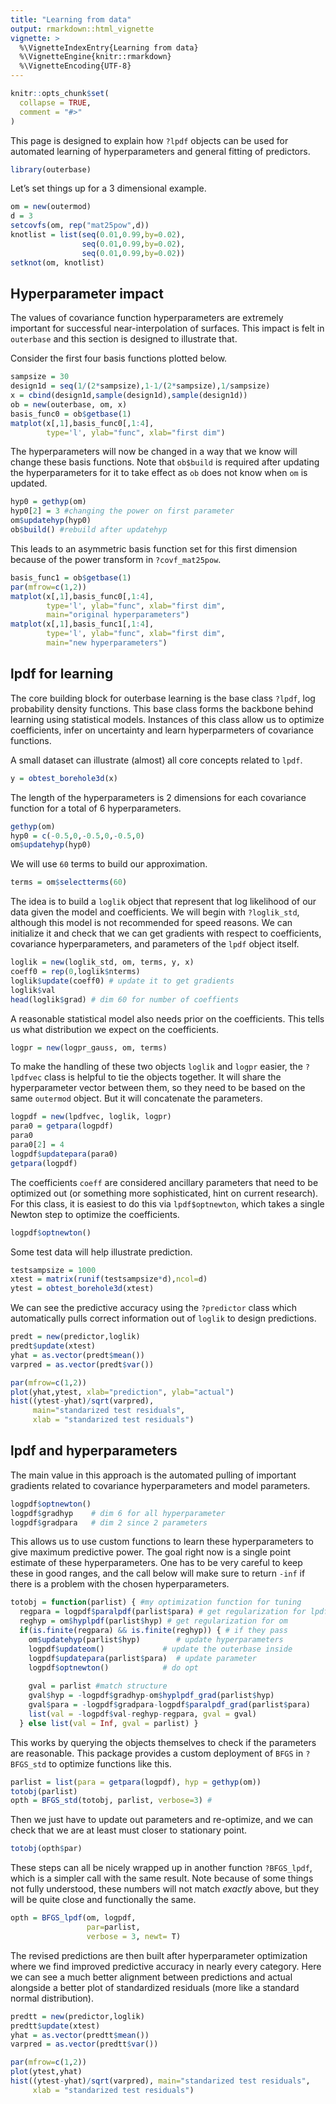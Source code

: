 ```yaml
---
title: "Learning from data"
output: rmarkdown::html_vignette
vignette: >
  %\VignetteIndexEntry{Learning from data}
  %\VignetteEngine{knitr::rmarkdown}
  %\VignetteEncoding{UTF-8}
---
```


```r
knitr::opts_chunk$set(
  collapse = TRUE,
  comment = "#>"
)
```

This page is designed to explain how `?lpdf` objects can be used for automated learning of hyperparameters and general fitting of predictors.
```r
library(outerbase)
```

Let's set things up for a 3 dimensional example.
```r
om = new(outermod)
d = 3
setcovfs(om, rep("mat25pow",d))
knotlist = list(seq(0.01,0.99,by=0.02),
                seq(0.01,0.99,by=0.02),
                seq(0.01,0.99,by=0.02))
setknot(om, knotlist)
```

## Hyperparameter impact 

The values of covariance function hyperparameters are extremely important for successful near-interpolation of surfaces.  This impact is felt in `outerbase` and this section is designed to illustrate that.

Consider the first four basis functions plotted below.
```r
sampsize = 30
design1d = seq(1/(2*sampsize),1-1/(2*sampsize),1/sampsize)
x = cbind(design1d,sample(design1d),sample(design1d))
ob = new(outerbase, om, x)
basis_func0 = ob$getbase(1)
matplot(x[,1],basis_func0[,1:4], 
        type='l', ylab="func", xlab="first dim")
```

The hyperparameters will now be changed in a way that we know will change these basis functions.  Note that `ob$build` is required after updating the hyperparameters for it to take effect as `ob` does not know when `om` is updated.
```r
hyp0 = gethyp(om)
hyp0[2] = 3 #changing the power on first parameter
om$updatehyp(hyp0)
ob$build() #rebuild after updatehyp
```

This leads to an asymmetric basis function set for this first dimension because of the power transform in `?covf_mat25pow`.
```r
basis_func1 = ob$getbase(1)
par(mfrow=c(1,2))
matplot(x[,1],basis_func0[,1:4], 
        type='l', ylab="func", xlab="first dim",
        main="original hyperparameters")
matplot(x[,1],basis_func1[,1:4], 
        type='l', ylab="func", xlab="first dim",
        main="new hyperparameters")
```

## lpdf for learning

The core building block for outerbase learning is the base class `?lpdf`, log probability density functions.  This base class forms the backbone behind learning using statistical models. Instances of this class allow us to optimize coefficients, infer on uncertainty and learn hyperparmeters of covariance functions. 

A small dataset can illustrate (almost) all core concepts related to `lpdf`.
```r
y = obtest_borehole3d(x)
```

The length of the hyperparameters is 2 dimensions for each covariance function for a total of 6 hyperparameters.
```r
gethyp(om)
hyp0 = c(-0.5,0,-0.5,0,-0.5,0)
om$updatehyp(hyp0)
```

We will use `60` terms to build our approximation.
```r
terms = om$selectterms(60)
```


The idea is to build a `loglik` object that represent that log likelihood of our data given the model and coefficients.  We will begin with `?loglik_std`, although this model is not recommended for speed reasons.  We can initialize it and check that we can get gradients with respect to coefficients, covariance hyperparameters, and parameters of the `lpdf` object itself.
```r
loglik = new(loglik_std, om, terms, y, x) 
coeff0 = rep(0,loglik$nterms)
loglik$update(coeff0) # update it to get gradients
loglik$val
head(loglik$grad) # dim 60 for number of coeffients
```

A reasonable statistical model also needs prior on the coefficients.  This tells us what distribution we expect on the coefficients.
```r
logpr = new(logpr_gauss, om, terms)
```

 To make the handling of these two objects `loglik` and `logpr` easier, the `?lpdfvec` class is helpful to tie the objects together.  It will share the hyperparameter vector between them, so they need to be based on the same `outermod` object.  But it will concatenate the parameters.
```r
logpdf = new(lpdfvec, loglik, logpr)
para0 = getpara(logpdf)
para0
para0[2] = 4
logpdf$updatepara(para0)
getpara(logpdf)
```
 
The coefficients `coeff` are considered ancillary parameters that need to be optimized out (or something more sophisticated, hint on current research). For this class, it is easiest to do this via `lpdf$optnewton`, which takes a single Newton step to optimize the coefficients.
```r
logpdf$optnewton()
```

Some test data will help illustrate prediction.

```r
testsampsize = 1000
xtest = matrix(runif(testsampsize*d),ncol=d)
ytest = obtest_borehole3d(xtest)
```

We can see the predictive accuracy using the `?predictor` class which automatically pulls correct information out of `loglik` to design predictions.

```r
predt = new(predictor,loglik)
predt$update(xtest)
yhat = as.vector(predt$mean())
varpred = as.vector(predt$var())

par(mfrow=c(1,2))
plot(yhat,ytest, xlab="prediction", ylab="actual")
hist((ytest-yhat)/sqrt(varpred),
     main="standarized test residuals",
     xlab = "standarized test residuals")
```

## lpdf and hyperparameters

The main value in this approach is the automated pulling of important gradients related to covariance hyperparameters and model parameters.
```r
logpdf$optnewton()
logpdf$gradhyp    # dim 6 for all hyperparameter
logpdf$gradpara   # dim 2 since 2 parameters
```

This allows us to use custom functions to learn these hyperparameters to give maximum predictive power.  The goal right now is a single point estimate of these hyperparameters. One has to be very careful to keep these in good ranges, and the call below will make sure to return `-inf` if there is a problem with the chosen hyperparameters.
```r
totobj = function(parlist) { #my optimization function for tuning
  regpara = logpdf$paralpdf(parlist$para) # get regularization for lpdf
  reghyp = om$hyplpdf(parlist$hyp) # get regularization for om
  if(is.finite(regpara) && is.finite(reghyp)) { # if they pass
    om$updatehyp(parlist$hyp)        # update hyperparameters
    logpdf$updateom()             # update the outerbase inside
    logpdf$updatepara(parlist$para)  # update parameter
    logpdf$optnewton()            # do opt
    
    gval = parlist #match structure
    gval$hyp = -logpdf$gradhyp-om$hyplpdf_grad(parlist$hyp)
    gval$para = -logpdf$gradpara-logpdf$paralpdf_grad(parlist$para)
    list(val = -logpdf$val-reghyp-regpara, gval = gval)
  } else list(val = Inf, gval = parlist) }
```

This works by querying the objects themselves to check if the parameters are reasonable. This package provides a custom deployment of `BFGS` in `?BFGS_std` to optimize functions like this.
```r
parlist = list(para = getpara(logpdf), hyp = gethyp(om))
totobj(parlist)
opth = BFGS_std(totobj, parlist, verbose=3) #
```

Then we just have to update out parameters and re-optimize, and we can check 
that we are at least must closer to stationary point.
```r
totobj(opth$par)
```

These steps can all be nicely wrapped up in another function `?BFGS_lpdf`, which is a simpler call with the same result.  Note because of some things not fully understood, these numbers will not match _exactly_ above, but they will be quite close and functionally the same.
```r
opth = BFGS_lpdf(om, logpdf, 
                 par=parlist, 
                 verbose = 3, newt= T)  
```
The revised predictions are then built after hyperparameter optimization where we find improved predictive accuracy in nearly every category.  Here we can see a much better alignment between predictions and actual alongside a better plot of standardized residuals (more like a standard normal distribution).
```r
predtt = new(predictor,loglik)
predtt$update(xtest)
yhat = as.vector(predtt$mean())
varpred = as.vector(predtt$var())

par(mfrow=c(1,2))
plot(ytest,yhat)
hist((ytest-yhat)/sqrt(varpred), main="standarized test residuals",
     xlab = "standarized test residuals")
```
